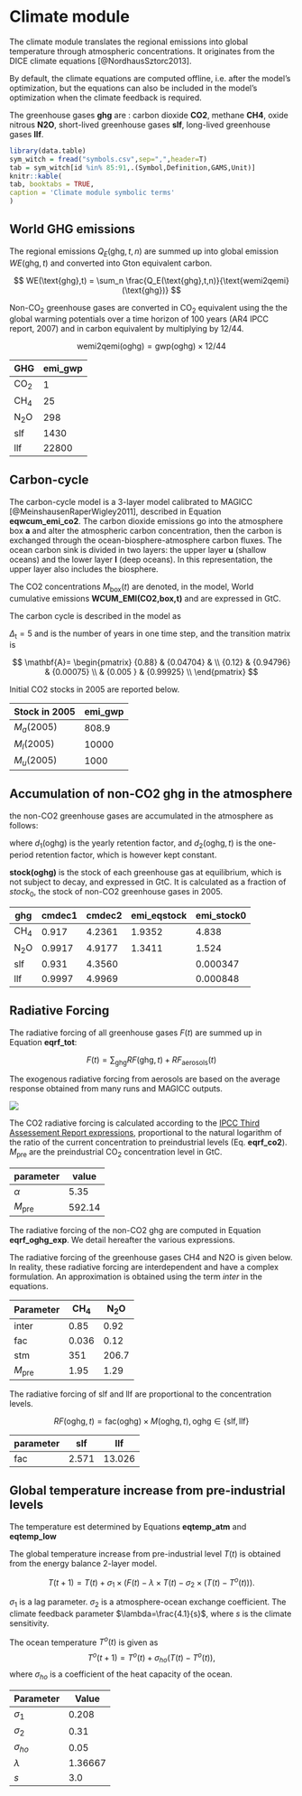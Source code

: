 # Climate module

The climate module translates the regional emissions into global 
temperature through atmospheric concentrations.
It originates from the DICE climate equations [@NordhausSztorc2013].

By default, the climate equations are computed offline, i.e. after the model's optimization,
but the equations can also be included in the model's optimization
when the climate feedback is required.

The greenhouse gases **ghg** are : carbon dioxide **CO2**, methane **CH4**, 
oxide nitrous **N2O**, short-lived greenhouse gases **slf**, 
long-lived greenhouse gases **llf**.

```r
library(data.table)
sym_witch = fread("symbols.csv",sep=",",header=T)
tab = sym_witch[id %in% 85:91,.(Symbol,Definition,GAMS,Unit)]
knitr::kable(
tab, booktabs = TRUE,
caption = 'Climate module symbolic terms'
)
```


## World GHG emissions

The regional emissions $Q_E(\text{ghg},t,n)$ are summed up into global emission $WE(\text{ghg},t)$ and converted into Gton equivalent carbon.

$$
	WE(\text{ghg},t) = \sum_n \frac{Q_E(\text{ghg},t,n)}{\text{wemi2qemi}(\text{ghg})}
$$

Non-CO~2~ greenhouse gases are converted in CO~2~ equivalent using the 
the global warming potentials over a time horizon of 100 years (AR4 IPCC report, 2007)
and in carbon equivalent by multiplying by 12/44.

$$
	\text{wemi2qemi}(\text{oghg}) = \text{gwp}(\text{oghg}) \times 12 / 44
$$

 | GHG   | emi_gwp | 
 | ---   | ------- | 
 | CO~2~ | 1       | 
 | CH~4~ | 25      | 
 | N~2~O | 298     | 
 | slf   | 1430    | 
 | llf   | 22800   | 

## Carbon-cycle

The carbon-cycle model is a 3-layer model calibrated to MAGICC [@MeinshausenRaperWigley2011], described in Equation **eqwcum_emi_co2**.
The carbon dioxide emissions go into the atmosphere box **a** and alter
the atmospheric carbon concentration, then the carbon is exchanged
through the ocean-biosphere-atmosphere carbon fluxes.
The ocean carbon sink is divided in
two layers: the upper layer **u** (shallow oceans)
and the lower layer **l** (deep oceans).
In this representation, the upper layer also includes the biosphere.

The CO2 concentrations $M_{\text{box}}(t)$ are denoted, in the model, World cumulative emissions **WCUM_EMI(CO2,box,t)** and are expressed in GtC.

The carbon cycle is described in the model as 

\begin{align*}
   M_a(t+1) & =  \mathbf{A}_{a,a} \times M_a(t) + \mathbf{A}_{u,a} \times M_u(t) + \Delta_{\text{t}} \times WE(\text{CO}_2,t)\\
   M_u(t+1) & =  \mathbf{A}_{a,u} \times M_a(t) + \mathbf{A}_{u,u} \times M_u(t) + \mathbf{A}_{l,u} \times M_l(t)\\
   M_l(t+1) & =  \mathbf{A}_{u,l} \times M_u(t) + \mathbf{A}_{u,l} \times M_l(t)\\
\end{align*}

$\Delta_{\text{t}}=5$ and is the number of years in one time step, and
the transition matrix is

$$
   \mathbf{A}=
   \begin{pmatrix}
   {0.88} & {0.04704} &            \\
   {0.12} & {0.94796} & {0.00075} \\
              & {0.005  } & {0.99925} \\
   \end{pmatrix}
$$

Initial CO2 stocks in 2005 are reported below.

 | Stock in 2005  | emi_gwp | 
 | ---            | ------- | 
 | $M_a(2005)$    | 808.9   | 
 | $M_l(2005)$    | 10000   | 
 | $M_u(2005)$    | 1000    | 


## Accumulation of non-CO2 ghg in the atmosphere


the non-CO2 greenhouse gases are accumulated in the atmosphere as follows:

\begin{align*}
   M(\text{oghg},\text{atm},t+1) =& d_1(\text{oghg})^{\Delta_t}\times M(\text{oghg},\text{atm},t) +\\
   &d_2(\text{oghg},t)\times \frac{1}{2}\left(E(\text{oghg},t)+E(\text{oghg},t+1)\right)+\\
   &(1-d_1(\text{oghg})^{\Delta_t})\times \overline{\text{stock}}(\text{oghg})
\end{align*}
where $d_1(\text{oghg})$ is the yearly retention factor, and $d_2(\text{oghg},t)$ is the one-period retention factor, which is however kept constant.

**stock(oghg)** is the stock of each greenhouse gas at equilibrium, which is not subject to decay, and expressed in GtC. It is calculated as a fraction of $stock_0$, the stock of non-CO2 greenhouse gases in 2005.

 | ghg    | cmdec1 | cmdec2 | emi_eqstock | emi_stock0 | 
 | ---    | ------ | ------ | ----------- | ---------- | 
 | CH$_4$ | 0.917  | 4.2361 | 1.9352      | 4.838      | 
 | N$_2$O | 0.9917 | 4.9177 | 1.3411      | 1.524      | 
 | slf    | 0.931  | 4.3560 |             | 0.000347   | 
 | llf    | 0.9997 | 4.9969 |             | 0.000848   | 

## Radiative Forcing

The radiative forcing of all greenhouse gases $F(t)$ are summed up in Equation **eqrf_tot**:

$$
   F(t) = \sum_{\text{ghg}} RF(\text{ghg},t) + RF_{\text{aerosols}}(t)
$$

The exogenous radiative forcing from aerosols are based on the average response obtained from many runs and MAGICC outputs.

![](images/rf_aerosols.jpg)

The CO2 radiative forcing is calculated according to the  [IPCC Third Assessement Report expressions](http://www.ipcc.ch/ipccreports/tar/wg1/222.htm#635),
proportional to the natural logarithm of the ratio of the current concentration
to preindustrial levels (Eq. **eqrf_co2**). $M_{\text{pre}}$ are the preindustrial CO$_2$ concentration level in GtC.

\begin{align*}
   RF(\text{CO}_2,t) = \alpha \times \left(\ln(M(\text{CO}_2,\text{atm},t))-\ln(M_{\text{pre}})\right)
\end{align*}

 | parameter        | value  | 
 | ---------        | -----  | 
 | $\alpha$         | 5.35   | 
 | $M_{\text{pre}}$ | 592.14 | 

The radiative forcing of the non-CO2 ghg are computed in Equation **eqrf_oghg_exp**. We detail hereafter the various expressions.

The radiative forcing of the greenhouse gases CH4 and N2O is given below.
In reality, these radiative forcing are interdependent and have a complex
formulation. An approximation is obtained using the term *inter* in the equations.

\begin{align*}
   RF(\text{oghg},t) =& \text{inter} \times \text{fac} \times 
   \left(
   \sqrt{\text{stm}\times M(\text{oghg},t)} - 
   \sqrt{\text{stm}\times M_{\text{pre}}(\text{oghg})}
   \right),\\
   &\text{oghg}\in \{\text{CH}_4,\text{N}_2\text{O}\}
\end{align*}


 | Parameter        | CH$_4$ | N$_2$O | 
 | ---------        | ------ | ------ | 
 | inter            | 0.85   | 0.92   | 
 | fac              | 0.036  | 0.12   | 
 | stm              | 351    | 206.7  | 
 | $M_{\text{pre}}$ | 1.95   | 1.29   | 

The radiative forcing of slf and llf are proportional to the concentration levels. 

$$
   RF(\text{oghg},t) = \text{fac}(\text{oghg}) \times M(\text{oghg},t), \text{oghg}\in \{\text{slf},\text{llf}\}
$$

 | parameter | slf   | llf    | 
 | --------- | ---   | ---    | 
 | fac       | 2.571 | 13.026 | 


## Global temperature increase from pre-industrial levels

The temperature est determined by Equations **eqtemp_atm** and **eqtemp_low**

The global temperature increase from pre-industrial level $T(t)$
is obtained from the energy balance 2-layer model.

$$
   T(t+1)= T(t) +
   \sigma_1 \times \left(F(t) -
   \lambda \times T(t)-
   \sigma_2 \times \left(T(t)-T^{o}(t)\right)\right).
$$

$\sigma_1$ is a lag parameter. 
$\sigma_2$ is a atmosphere-ocean exchange coefficient.
The climate feedback parameter $\lambda=\frac{4.1}{s}$,
where $s$ is the climate sensitivity.

The ocean temperature $T^{o}(t)$ is given as
$$
   T^{o}(t+1) = T^{o}(t) + \sigma_{ho} \left(T(t) - T^{o}(t)\right),
$$
where $\sigma_{ho}$ is a coefficient of the heat capacity of the ocean. 

 | Parameter     | Value   | 
 | ---------     | -----   | 
 | $\sigma_1$    | 0.208   | 
 | $\sigma_2$    | 0.31    | 
 | $\sigma_{ho}$ | 0.05    | 
 | $\lambda$     | 1.36667 | 
 | $s$           | 3.0     | 


